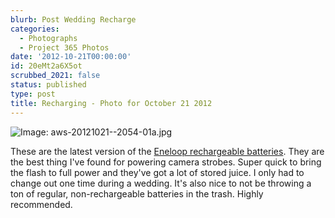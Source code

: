 ```yaml
---
blurb: Post Wedding Recharge
categories:
  - Photographs
  - Project 365 Photos
date: '2012-10-21T00:00:00'
id: 20eMt2a6X5ot
scrubbed_2021: false
status: published
type: post
title: Recharging - Photo for October 21 2012
---
```


![Image: aws-20121021--2054-01a.jpg](/aws-20121021--2054-01a.jpg)

These are the latest version of the [Eneloop rechargeable batteries](http://www.amazon.com/gp/product/B0058GZWXQ/ref=as_li_ss_tl?ie=UTF8&tag=tioa-20&linkCode=as2&camp=1789&creative=390957&creativeASIN=B0058GZWXQ). They are the best thing I've found for powering camera strobes. Super quick to bring the flash to full power and they've got a lot of stored juice. I only had to change out one time during a wedding. It's also nice to not be throwing a ton of regular, non-rechargeable batteries in the trash. Highly recommended.
